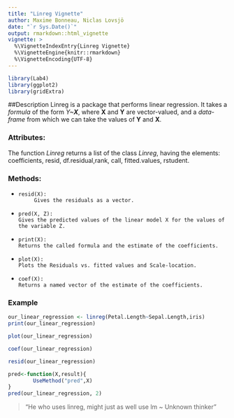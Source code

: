 ```yaml
---
title: "Linreg Vignette"
author: Maxime Bonneau, Niclas Lovsjö
date: "`r Sys.Date()`"
output: rmarkdown::html_vignette
vignette: >
  %\VignetteIndexEntry{Linreg Vignette}
  %\VignetteEngine{knitr::rmarkdown}
  %\VignetteEncoding{UTF-8}
---
```


```r
library(Lab4)
library(ggplot2)
library(gridExtra)
```

##Description
Linreg is a package that performs linear regression. It takes a *formula* of the form *Y~**X***, where **X** and **Y** are vector-valued, and a *data-frame* from which we can take the values of **Y** and **X**. 

### Attributes:
The function *Linreg* returns a list of the class *Linreg*, having the elements: coefficients, resid, df.residual,rank, call, fitted.values, rstudent. 

### Methods:   
  *     resid(X):    
             Gives the residuals as a vector.  
  *     pred(X, Z):    
        Gives the predicted values of the linear model X for the values of the variable Z.  
  *     print(X):  
        Returns the called formula and the estimate of the coefficients.  
  *     plot(X):  
        Plots the Residuals vs. fitted values and Scale-location.  
  *     coef(X):  
        Returns a named vector of the estimate of the coefficients.  

### Example
```r
our_linear_regression <- linreg(Petal.Length~Sepal.Length,iris)
print(our_linear_regression)
```


```r
plot(our_linear_regression)
```

```r
coef(our_linear_regression)
```

```r
resid(our_linear_regression)
```

```r
pred<-function(X,result){
        UseMethod("pred",X)
}
pred(our_linear_regression, 2)
```


> "He who uses linreg, might just as well use lm ~ Unknown thinker"


